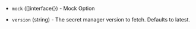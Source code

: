 <!-- Code generated from the comments of the Config struct in datasource/secretmanager/data.go; DO NOT EDIT MANUALLY -->

- `mock` ([]interface{}) - Mock Option

- `version` (string) - The secret manager version to fetch. Defaults to latest.

<!-- End of code generated from the comments of the Config struct in datasource/secretmanager/data.go; -->
